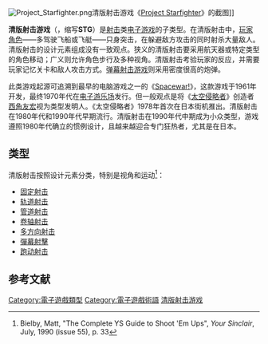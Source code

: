 {{merge|捲軸射擊遊戲|彈幕射擊遊戲|time=2022-04-02T13:16:53+00:00}}
{{expand language|1=en|page=|time=2020-04-02T13:11:49+00:00}}
{{refimprove|time=2020-04-02T13:11:49+00:00}}
{{NoteTA
| G1=Games
}}
[[File:Project_Starfighter.png|thumb]]清版射击游戏《[[Project_Starfighter|Project Starfighter]]》的截图]]
{{VG Action|focus}}

'''清版射击游戏'''（{{lang-en|Shoot 'em up}}，缩写'''STG'''）是[[射击游戏|射击]]类[[电子游戏|电子游戏]]的子类型。在清版射击中，[[玩家角色|玩家角色]]——多驾驶飞船或飞艇——只身突击，在躲避敌方攻击的同时射杀大量敌人。清版射击的设计元素组成没有一致观点。狭义的清版射击要采用航天器或特定类型的角色移动；广义则允许角色步行及多种视角。清版射击考验玩家的反应，并需要玩家记忆关卡和敌人攻击方式。[[弹幕射击游戏|弹幕射击游戏]]则采用密度很高的炮弹。

此类游戏起源可追溯到最早的电脑游戏之一的《[[Spacewar!|Spacewar!]]》，这款游戏于1961年开发，最终1970年代在[[电子游乐场|电子游乐场]]发行。但一般观点是将《[[太空侵略者|太空侵略者]]》创造者[[西角友宏|西角友宏]]视为类型发明人。《太空侵略者》1978年首次在日本街机推出。清版射击在1980年代和1990年代早期流行。清版射击在1990年代中期成为小众类型，游戏遵照1980年代确立的惯例设计，且越来越迎合专门狂热者，尤其是在日本。

== 类型 ==

清版射击按照设计元素分类，特别是视角和运动<ref name="ysguide">Bielby, Matt, "The Complete YS Guide to Shoot 'Em Ups", ''Your Sinclair'', July, 1990 (issue 55), p. 33</ref>：

* [[固定射击|固定射击]]
* [[轨道射击|轨道射击]]
* [[管道射击|管道射击]]
* [[卷轴射击|卷轴射击]]
* [[多方向射擊遊戲|多方向射击]]
* [[彈幕射擊遊戲|彈幕射擊]]
* [[跑动射击|跑动射击]]

== 参考文献 ==
{{reflist}}

{{电子游戏类型}}

[[Category:電子遊戲類型|Category:電子遊戲類型]]
[[Category:電子遊戲術語|Category:電子遊戲術語]]
[[Category:清版射击游戏|]]

{{shooter-videogame-stub}}
